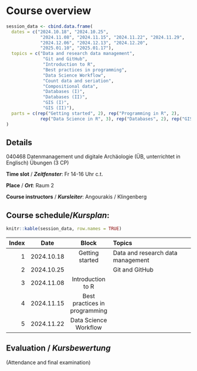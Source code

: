 # Course overview {.unnumbered}

```r
session_data <- cbind.data.frame(
  dates = c("2024.10.18", "2024.10.25", 
             "2024.11.08", "2024.11.15", "2024.11.22", "2024.11.29",
             "2024.12.06", "2024.12.13", "2024.12.20",
             "2025.01.10", "2025.01.17"),
  topics = c("Data and research data management",
              "Git and GitHub",
              "Introduction to R",
              "Best practices in programming",
              "Data Science Workflow",
              "Count data and seriation",
              "Compositional data",
              "Databases (I)",
              "Databases (II)",
              "GIS (I)",
              "GIS (II)"),
  parts = c(rep("Getting started", 2), rep("Programming in R", 2), 
             rep("Data Science in R", 3), rep("Databases", 2), rep("GIS", 2))
)
```


## Details

040468 Datenmanagement und digitale Archäologie (ÜB, unterrichtet in Englisch) Übungen (3 CP)

**Time slot** / **_Zeitfenster_**: Fr 14-16 Uhr c.t.

**Place** / **_Ort_**: Raum 2

**Course instructors** / **_Kursleiter_**: Angourakis / Klingenberg

## **Course schedule**/**_Kursplan_**:

```r
knitr::kable(session_data, row.names = TRUE)
```


| Index | Date       | Block | Topics                                                                |
| ----: | :--------: | :---: | :-------------------------------------------------------------------- |
| 1     | 2024.10.18 | Getting started | Data and research data management |
| 2     | 2024.10.25 |                 | Git and GitHub                                                        |
| 3     | 2024.11.08 | Introduction to R                                                     |
| 4     | 2024.11.15 | Best practices in programming                                         |
| 5     | 2024.11.22 | Data Science Workflow                                         |


## **Evaluation** / **_Kursbewertung_**

(Attendance and final examination)
